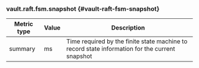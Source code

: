 ### vault.raft.fsm.snapshot {#vault-raft-fsm-snapshot}

Metric type | Value | Description
----------- | ----- | -----------
summary     | ms    | Time required by the finite state machine to record state information for the current snapshot
